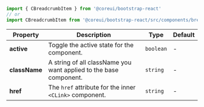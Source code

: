 
```jsx
import { CBreadcrumbItem } from '@coreui/bootstrap-react'
// or
import CBreadcrumbItem from '@coreui/bootstrap-react/src/components/breadcrumb/CBreadcrumbItem'
```

| Property | Description | Type | Default |
| --- | --- | --- | --- |
| **active** | Toggle the active state for the component. | `boolean` | - |
| **className** | A string of all className you want applied to the base component. | `string` | - |
| **href** | The `href` attribute for the inner `<CLink>` component. | `string` | - |
